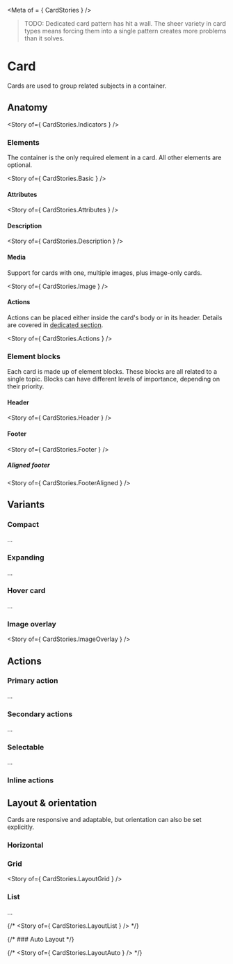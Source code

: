 
<Meta of = { CardStories } />

> TODO: Dedicated card pattern has hit a wall. The sheer variety in card types means forcing them into a single pattern creates more problems than it solves.

# Card

Cards are used to group related subjects in a container.

<Canvas>
  <Story of={ CardStories.Card } />
</Canvas>

## Anatomy

<Story of={ CardStories.Indicators } />

### Elements

The container is the only required element in a card. All other elements are optional.

<Story of={ CardStories.Basic } />

#### Attributes

<Story of={ CardStories.Attributes } />

#### Description

<Story of={ CardStories.Description } />

#### Media

Support for cards with one, multiple images, plus image-only cards.

<Story of={ CardStories.Image } />

#### Actions

Actions can be placed either inside the card's body or in its header. Details are covered in [dedicated section](#actions-1).

<Story of={ CardStories.Actions } />

### Element blocks

Each card is made up of element blocks. These blocks are all related to a single topic.
Blocks can have different levels of importance, depending on their priority.

#### Header

<Story of={ CardStories.Header } />

#### Footer

<Story of={ CardStories.Footer } />

##### Aligned footer

<Story of={ CardStories.FooterAligned } />

## Variants

### Compact

...

### Expanding

...

### Hover card

...

### Image overlay

<Story of={ CardStories.ImageOverlay } />

## Actions

### Primary action

...

### Secondary actions

...

### Selectable

...

### Inline actions

## Layout & orientation

Cards are responsive and adaptable, but orientation can also be set explicitly.

### Horizontal

### Grid

<Story of={ CardStories.LayoutGrid } />

### List

...

{/* <Story of={ CardStories.LayoutList } /> */}

{/* ### Auto Layout */}

{/* <Story of={ CardStories.LayoutAuto } /> */}